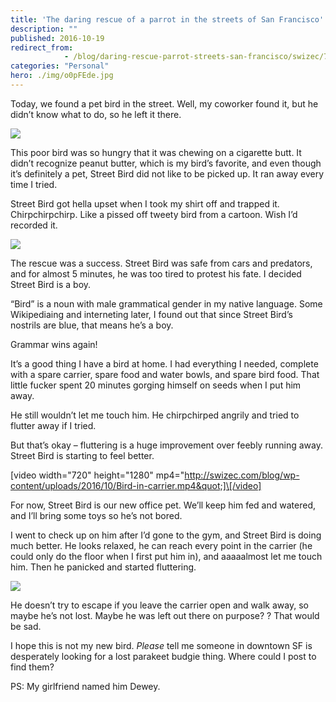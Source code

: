 ```yaml
---
title: 'The daring rescue of a parrot in the streets of San Francisco'
description: ""
published: 2016-10-19
redirect_from: 
            - /blog/daring-rescue-parrot-streets-san-francisco/swizec/7134
categories: "Personal"
hero: ./img/o0pFEde.jpg
---
```

Today, we found a pet bird in the street. Well, my coworker found it, but he didn’t know what to do, so he left it there.

![](./img/o0pFEde.jpg)



This poor bird was so hungry that it was chewing on a cigarette butt. It didn’t recognize peanut butter, which is my bird’s favorite, and even though it’s definitely a pet, Street Bird did not like to be picked up. It ran away every time I tried.



Street Bird got hella upset when I took my shirt off and trapped it. Chirpchirpchirp. Like a pissed off tweety bird from a cartoon. Wish I’d recorded it.



![](./img/HlR0HCS.jpg)



The rescue was a success. Street Bird was safe from cars and predators, and for almost 5 minutes, he was too tired to protest his fate. I decided Street Bird is a boy.



“Bird” is a noun with male grammatical gender in my native language. Some Wikipediaing and interneting later, I found out that since Street Bird’s nostrils are blue, that means he’s a boy.



Grammar wins again!



It’s a good thing I have a bird at home. I had everything I needed, complete with a spare carrier, spare food and water bowls, and spare bird food. That little fucker spent 20 minutes gorging himself on seeds when I put him away.



He still wouldn’t let me touch him. He chirpchirped angrily and tried to flutter away if I tried.



But that’s okay – fluttering is a huge improvement over feebly running away. Street Bird is starting to feel better.



\[video width=&quot;720&quot; height=&quot;1280&quot; mp4=&quot;http://swizec.com/blog/wp-content/uploads/2016/10/Bird-in-carrier.mp4&quot;]\[/video]



For now, Street Bird is our new office pet. We’ll keep him fed and watered, and I’ll bring some toys so he’s not bored.



I went to check up on him after I’d gone to the gym, and Street Bird is doing much better. He looks relaxed, he can reach every point in the carrier (he could only do the floor when I first put him in), and aaaaalmost let me touch him. Then he panicked and started fluttering.



![](./img/xfvXGWy.jpg)



He doesn’t try to escape if you leave the carrier open and walk away, so maybe he’s not lost. Maybe he was left out there on purpose? ? That would be sad.



I hope this is not my new bird. _Please_ tell me someone in downtown SF is desperately looking for a lost parakeet budgie thing. Where could I post to find them?



PS: My girlfriend named him Dewey.